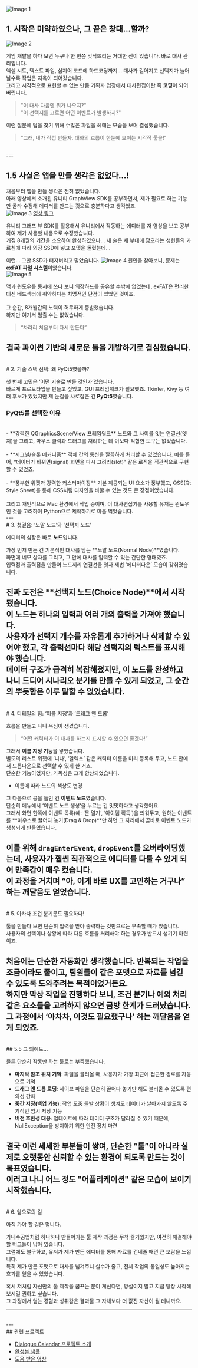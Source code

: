 ![Image 1](/_projects/2/1.gif)


## 1. 시작은 미약하였으나, 그 끝은 창대…할까?

![Image 2](/_projects/2/2.png)


게임 개발을 하다 보면 누구나 한 번쯤 맞닥뜨리는 거대한 산이 있습니다. 바로 대사 관리입니다.  
엑셀 시트, 텍스트 파일, 심지어 코드에 하드코딩까지… 대사가 길어지고 선택지가 늘어날수록 작업은 지옥이 되어갔습니다.
<br/>
그리고 시각적으로 표현할 수 없는 만큼 기획자 입장에서 대사편집이란 즉 **코딩**이 되어버립니다.
<br/>

> "이 대사 다음엔 뭐가 나오지?"  
> "이 선택지를 고르면 어떤 이벤트가 발생하지?"  

이런 질문에 답을 찾기 위해 수많은 파일을 헤매는 모습을 보며 결심했습니다.

> "그래, 내가 직접 만들자. 대화의 흐름이 한눈에 보이는 시각적 툴을!"

<br/>
---
<br/>

## 1.5 사실은 앱을 만들 생각은 없었다...!

처음부터 앱을 만들 생각은 전혀 없었습니다.  
아래 영상에서 소개된 유니티 GraphView SDK를 공부하면서, 제가 필요로 하는 기능만 골라 수정해 에디터를 만드는 것으로 충분하다고 생각했죠.  
![Image 3](/_projects/2/3.png)
[영상 링크](https://www.youtube.com/watch?v=nvELzBYMK1U&list=PL0yxB6cCkoWK38XT4stSztcLueJ_kTx5f)

유니티 그래프 뷰 SDK를 활용해서 유니티에서 작동하는 에디터를 저 영상을 보고 공부하여 제가 사용할 내용으로 수정했습니다.  
거짐 8개월의 기간을 소요하여 완성하였으나… 새 술은 새 부대에 담으라는 성현들의 가르침에 따라 외장 SSD에 넣고 포멧을 돌렸는데…  

이런… 그만 SSD가 터져버리고 말았습니다.
![Image 4](/_projects/2/4.png)
원인을 찾아보니, 문제는 **exFAT 파일 시스템**이었습니다.  
![Image 5](/_projects/2/5.png)


맥과 윈도우를 동시에 쓰다 보니 외장하드를 공유할 수밖에 없었는데, exFAT은 편리한 대신 베드섹터에 취약하다는 치명적인 단점이 있었던 것이죠.  
<br/>
그 순간, 8개월간의 노력이 허무하게 증발했습니다.  
하지만 여기서 멈출 수는 없었습니다.  
> “차라리 처음부터 다시 만든다”  

결국 파이썬 기반의 새로운 툴을 개발하기로 결심했습니다.
<br/>
---
<br/>
# 2. 기술 스택 선택: 왜 PyQt5였을까?

첫 번째 고민은 ‘어떤 기술로 만들 것인가’였습니다.  
빠르게 프로토타입을 만들고 싶었고, GUI 프레임워크가 필요했죠. Tkinter, Kivy 등 여러 후보가 있었지만 제 눈길을 사로잡은 건 **PyQt5**였습니다.

### PyQt5를 선택한 이유
<br/>
- **강력한 QGraphicsScene/View 프레임워크**  
  노드와 그 사이를 잇는 연결선(엣지)을 그리고, 마우스 클릭과 드래그를 처리하는 데 이보다 적합한 도구는 없었습니다.
  <br/>
  <br/>
- **시그널/슬롯 메커니즘**  
  객체 간의 통신을 깔끔하게 처리할 수 있었습니다.  
  예를 들어, “데이터가 바뀌면(signal) 화면을 다시 그려라(slot)” 같은 로직을 직관적으로 구현할 수 있었죠.
  <br/>
  <br/>
- **풍부한 위젯과 강력한 커스터마이징**  
  기본 제공되는 UI 요소가 풍부했고, QSS(Qt Style Sheet)를 통해 CSS처럼 디자인을 바꿀 수 있는 것도 큰 장점이었습니다.
<br/>
<br/>
그리고 개인적으로 Mac 환경에서 작업 중이며, 이 대사편집기를 사용할 유저는 윈도우인 것을 고려하여 Python으로 제작하기로 마음 먹었습니다.
<br/>
---
<br/>
# 3. 첫걸음: ‘노말 노드’와 ‘선택지 노드’

에디터의 심장은 바로 **노드**입니다.

가장 먼저 만든 건 기본적인 대사를 담는 **노말 노드(Normal Node)**였습니다.  
화면에 네모 상자를 그리고, 그 안에 대사를 입력할 수 있는 간단한 형태였죠.  
입력점과 출력점을 만들어 노드끼리 연결선을 잇자 제법 ‘에디터다운’ 모습이 갖춰졌습니다.

진짜 도전은 **선택지 노드(Choice Node)**에서 시작됐습니다.  
이 노드는 하나의 입력과 여러 개의 출력을 가져야 했습니다.  
사용자가 선택지 개수를 자유롭게 추가하거나 삭제할 수 있어야 했고, 각 출력선마다 해당 선택지의 텍스트를 표시해야 했습니다.  
데이터 구조가 급격히 복잡해졌지만, 이 노드를 완성하고 나니 드디어 시나리오 분기를 만들 수 있게 되었고, 그 순간의 뿌듯함은 이루 말할 수 없었습니다.
<br/>
---
<br/>
# 4. 디테일의 힘: ‘이름 지정’과 ‘드래그 앤 드롭’

흐름을 만들고 나니 욕심이 생겼습니다.  
> “어떤 캐릭터가 이 대사를 하는지 표시할 수 있으면 좋겠다!”

그래서 **이름 지정 기능**을 넣었습니다.  
별도의 리스트 위젯에 ‘니나’, ‘알렉스’ 같은 캐릭터 이름을 미리 등록해 두고, 노드 안에서 드롭다운으로 선택할 수 있게 한 거죠.  
단순한 기능이었지만, 가독성은 크게 향상되었습니다.

- 이름에 따라 노드의 색상도 변경

그 다음으로 공을 들인 건 **이벤트 노드**였습니다.  
단순히 메뉴에서 ‘이벤트 노드 생성’을 누르는 건 밋밋하다고 생각했어요.  
그래서 화면 한쪽에 이벤트 목록(예: ‘문 열기’, ‘아이템 획득’)을 띄워두고, 원하는 이벤트를 **마우스로 끌어다 놓기(Drag & Drop)**만 하면 그 자리에서 곧바로 이벤트 노드가 생성되게 만들었습니다.

이를 위해 `dragEnterEvent`, `dropEvent`를 오버라이딩했는데, 사용자가 훨씬 직관적으로 에디터를 다룰 수 있게 되어 만족감이 매우 컸습니다.  
이 과정을 거치며 “아, 이게 바로 UX를 고민하는 거구나” 하는 깨달음도 얻었습니다.
<br/>
---
<br/>
# 5. 아차차 조건 분기문도 필요하다!

툴을 만들다 보면 단순히 입력을 받아 출력하는 것만으로는 부족할 때가 있습니다.  
사용자의 선택이나 상황에 따라 다른 흐름을 처리해야 하는 경우가 반드시 생기기 마련이죠.  

처음에는 단순한 자동화만 생각했습니다. 반복되는 작업을 조금이라도 줄이고, 팀원들이 같은 포맷으로 자료를 넘길 수 있도록 도와주려는 목적이었거든요.  
하지만 막상 작업을 진행하다 보니, 조건 분기나 예외 처리 같은 요소들을 고려하지 않으면 금방 한계가 드러났습니다.  
그 과정에서 ‘아차차, 이것도 필요했구나’ 하는 깨달음을 얻게 되었죠.
<br/>
---
<br/>
## 5.5 그 외에도...

물론 단순히 작동만 하는 툴로는 부족했습니다.  

- **마지막 참조 위치 기억**: 파일을 불러올 때, 사용자가 가장 최근에 접근한 경로를 자동으로 기억  
- **드래그 앤 드롭 로딩**: 세이브 파일을 단순히 끌어다 놓기만 해도 불러올 수 있도록 편의성 강화  
- **중간 저장(백업 기능)**: 작업 도중 돌발 상황이 생겨도 데이터가 날아가지 않도록 주기적인 임시 저장 기능  
- **버전 호환성 대응**: 업데이트에 따라 데이터 구조가 달라질 수 있기 때문에, NullException을 방지하기 위한 안전 장치 마련

결국 이런 세세한 부분들이 쌓여, 단순한 “툴”이 아니라 실제로 오랫동안 신뢰할 수 있는 환경이 되도록 만드는 것이 목표였습니다.  
이러고 나니 어느 정도 "어플리케이션" 같은 모습이 보이기 시작했습니다.
<br/>
---
<br/>
# 6. 앞으로의 길

아직 가야 할 길은 멉니다.  

가내수공업처럼 하나하나 만들어가는 툴 제작 과정은 무척 즐거웠지만, 여전히 해결해야 할 버그들이 남아 있습니다.  
그럼에도 불구하고, 유저가 제가 만든 에디터를 통해 자료를 건네줄 때면 큰 보람을 느낍니다.  
특히 제가 만든 포맷으로 대사를 넘겨주니 실수가 줄고, 전체 작업의 통일성도 높아지는 효과를 얻을 수 있었습니다.  

혹시 저처럼 자신만의 툴 제작을 꿈꾸는 분이 계신다면, 망설이지 말고 지금 당장 시작해 보시길 권하고 싶습니다.  
그 과정에서 얻는 경험과 성취감은 결과물 그 자체보다 더 값진 자산이 될 테니까요.

---
<br/>
---
<br/>
## 관련 프로젝트

- <a href="https://velog.io/@changil9484/다이얼로그-캘린더Dialogue-Calendar-프로젝트-소개" target="_blank">Dialogue Calendar 프로젝트 소개</a>  
- <a href="https://github.com/ChanGil-1837/Avalonia_DialogueCalendarApp" target="_blank">완성본 샘플</a>  
- <a href="https://www.youtube.com/watch?v=xbTLhMJARrk&list=PLZSNHzwDCOggHLThIbCxUhWTgrKVemZkz" target="_blank">도움 받은 영상</a>
